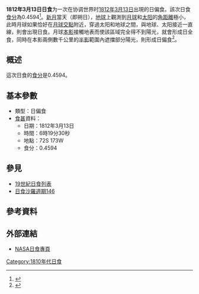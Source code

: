 {{Notability|time=2022-06-30T22:32:45+00:00}}
{{Infobox Solar eclipse
| Year        = 1812
| Month       = 3
| Day         = 13
| Type        = 日偏食
| Image       = SE1812Mar13P.gif
| Image size  = 200px
| Image intro = 1812年3月13日日偏食路徑圖
  <!--   日食資料   -->
| Gamma       = -1.2913
| Mag         = 0.4594
| Saros       = [[日食沙羅週期146|146]]
| Saros total = 
| Saros seq   = 
  <!--     食甚     -->
| Duration    = 
| Location    = 
| Coords      = 
| Width       = 
  <!--   開始時間   -->
| Partial     = 
| Start type  = 
| Centre      = 
| Greatest    = 06:19:30
  <!--     倒數     -->
| hour        = 06
| minute      = 19
| second      = 30
| Duration_s  = 
}}
'''1812年3月13日日食'''为一次在协调世界时[[1812年|1812年]][[3月13日|3月13日]]出現的日偏食。該次日食[[食分|食分]]為0.4594<ref name="nasa_catalog_list">{{cite web |url=http://eclipse.gsfc.nasa.gov/SEcat5/SE1801-1900.html |title=Catalog of Solar Eclipses: 1801 to 1900 |language=en |publisher=[[NASA|NASA]] |accessdate=2009-07-26 |archiveurl=https://web.archive.org/web/20150112204733/http://eclipse.gsfc.nasa.gov/SEcat5/SE1801-1900.html |archivedate=2015-01-12 |deadurl=no }}</ref>。[[新月|新月]]當天（即朔日），[[地球|地球]]上觀測到[[月球|月球]]和[[太阳|太阳]]的[[角距離|角距離]]極小，此時月球如果恰好在[[月球交點|月球交點]]附近，穿過太阳和地球之間，與地球、太阳接近一直線，則會出現日食。月球[[本影|本影]]接觸地表而使該區域完全得不到陽光，就會形成日全食，同時在本影兩側數千公里的[[半影|半影]]範圍內遮擋部分陽光，則形成日偏食<ref name="astron">{{cite web |author=樊忠玉 |title=日（月）食 |url=http://www.astron.ac.cn/bencandy-51-1630-1.htm |publisher=中国天文科普网 |archiveurl=https://web.archive.org/web/20140917080048/http://www.astron.ac.cn/bencandy-51-1630-1.htm |archivedate=2014-09-17 |deadurl=no |date=2010-01-23 |accessdate=2015-08-04 |language=zh-cn }}</ref>。

== 概述 ==
這次日食的[[食分|食分]]是0.4594。

== 基本參數 ==
{{NoteUTC}}
* 類型：日偏食
*[[食甚|食甚]]資料：
** 日期：1812年3月13日
** 時間：6時19分30秒 
** 地點：72S 173W
** 食分：0.4594

== 參見 ==
{{日食主題}}
* [[19世紀日食列表|19世紀日食列表]]
* [[日食沙羅週期146|日食沙羅週期146]]

== 參考資料 ==
{{reflist}}

== 外部連結 ==
* [http://eclipse.gsfc.nasa.gov/solar.html NASA日食專頁]{{Wayback|url=http://eclipse.gsfc.nasa.gov/solar.html |date=20190108200537 }}{{en icon}}

{{日食}}

[[Category:1810年代日食|Category:1810年代日食]]

{{Eclipse-stub}}